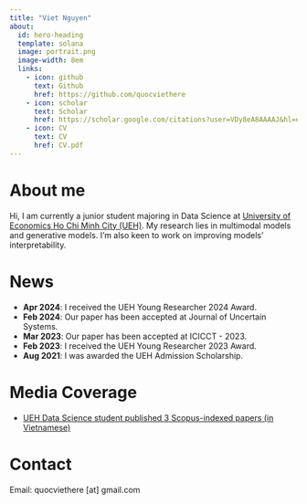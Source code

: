 ```yaml
---
title: "Viet Nguyen"
about:
  id: hero-heading
  template: solana
  image: portrait.png
  image-width: 8em
  links:
    - icon: github
      text: Github
      href: https://github.com/quocviethere
    - icon: scholar
      text: Scholar
      href: https://scholar.google.com/citations?user=VDy8eA8AAAAJ&hl=en
    - icon: CV
      text: CV
      href: CV.pdf   
---
```


# About me

Hi, I am currently a junior student majoring in Data Science at [University of Economics Ho Chi Minh City (UEH)](https://en.ueh.edu.vn/). 
My research lies in multimodal models <br> and generative models. I'm also keen to work on improving models' interpretability.

# News

- **Apr 2024**: I received the UEH Young Researcher 2024 Award.
- **Feb 2024**: Our paper has been accepted at Journal of Uncertain Systems.
- **Mar 2023**: Our paper has been accepted at ICICCT - 2023.
- **Feb 2023**: I received the UEH Young Researcher 2023 Award.
- **Aug 2021**: I was awarded the UEH Admission Scholarship.

# Media Coverage

- [UEH Data Science student published 3 Scopus-indexed papers (in Vietnamese)](https://tuyensinh.ueh.edu.vn/bai-viet/tuyen-sinh-dai-hoc-2024-sinh-vien-nganh-khoa-hoc-du-lieu-ueh-cong-bo-3-cong-trinh-nghien-cuu-khoa-hoc-thuoc-danh-muc-scopus/)

# Contact

Email: quocviethere [at] gmail.com